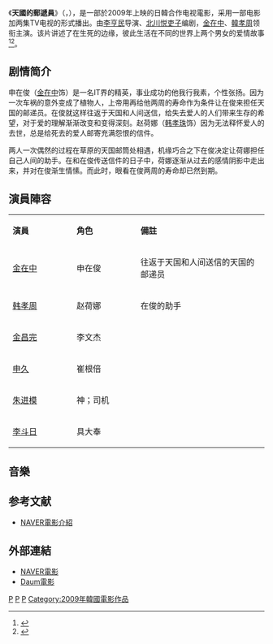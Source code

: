 {{电影信息框
| 片名 = 天國的郵遞員
| 電影原名 = {{lang|ko|천국의 우편배달부}}
| 圖像 = 천국의 우편배달부 poster in 2009.jpg
| 圖像說明 = 宣傳海報
| 導演 = [[李亨民|李亨民]]
| 監製 = 
| 製片 = 
| 編劇 = [[北川悅吏子|北川悅吏子]]
| 劇本 = 
| 故事 = 
| 原著 = 
| 旁白 = 
| 統籌 = 
| 主演 = [[金在中|金在中]]、[[韓孝周|韓孝周]]
| 分級 = 
| 副標題 = 
| 主題曲 = 
| 片頭曲 = 
| 片尾曲 = 
| 配樂 = 
| 攝影 = 
| 剪輯 = 
| 製片商 = 韩国三华娱乐公司、日本[[朝日電視台|朝日电视台]]
| 發行商 = CJ Entertainment
| 上映日期 = {{KOR}}2009年11月11日<br />{{JAP}}2010年5月29日
| 發行日期 = 
| 片長 = 105分鐘
| 產地 = {{KOR}}、{{JAP}}
| 語言 = [[朝鮮語|韓語]]
| 官方網站 = 
| 預算 = 
| 票房 = 
| 前集 = 
| 續集 = 
| 中國大陸片名 = 
| 港澳片名 = 
| 新馬片名 = 
| 臺灣片名 = 
| sarft_id = 
| amg_id = 
| imdb_id = tt2012626
}}
《'''天國的郵遞員'''》（{{kor|諺=천국의 우편배달부|漢=天國의 郵便配達夫}}，{{lang-en|'''Postman to heaven'''}}），是一部於2009年上映的日韓合作电视電影，采用一部电影加两集TV电视的形式播出。由[[李亨民|李亨民]]导演、[[北川悦吏子|北川悦吏子]]编剧，[[金在中|金在中]]、[[韓孝周|韓孝周]]领衔主演。该片讲述了在生死的边缘，彼此生活在不同的世界上两个男女的爱情故事<ref>{{cite web|title=김재중  한효주 ‘천국의 우편배달부’ 예매율 1위 기염|url=http://www.newsen.com/news_view.php?uid=200911111557081001|accessdate=2015-05-21|date=2009-11-11|work=Newsen|language=ko|archiveurl=https://web.archive.org/web/20141215004814/http://www.newsen.com/news_view.php?uid=200911111557081001|archivedate=2014-12-15|dead-url=yes}}</ref><ref>{{cite web|title='천국의 우편배달부', 韓영화 개봉작 중 예매율 1위|url=http://osen.mt.co.kr/article/G0911090122|accessdate=2014-12-14|date=2009-11-11|work=OSEN|language=ko|archive-date=2015-07-24|archive-url=https://web.archive.org/web/20150724025441/http://osen.mt.co.kr/article/G0911090122|dead-url=no}}</ref>。

== 剧情简介 ==
申在俊（[[金在中|金在中]]饰）是一名IT界的精英，事业成功的他我行我素，个性张扬。因为一次车祸的意外变成了植物人，上帝用再给他两周的寿命作为条件让在俊来担任天国的邮递员。在俊就这样往返于天国和人间送信，给失去爱人的人们带来生存的希望，对于爱的理解渐渐改变和变得深刻。赵荷娜（[[韩孝珠|韩孝珠]]饰）因为无法释怀爱人的去世，总是给死去的爱人邮寄充满怨恨的信件。

两人一次偶然的过程在草原的天国邮筒处相遇，机缘巧合之下在俊决定让荷娜担任自己人间的助手。在和在俊传送信件的日子中，荷娜逐渐从过去的感情阴影中走出来，并对在俊渐生情愫。而此时，眼看在俊两周的寿命却已然到期。

== 演員陣容 ==
{|class="wikitable" width="60%"
|- style="background:#B0C4DE" align=center 
|style="width:25%"|'''演員'''||style="width:25%"|'''角色'''||'''備註'''
|-
|[[金在中|金在中]] || 申在俊 || 往返于天国和人间送信的天国的邮递员
|-
|[[韩孝周|韩孝周]] || 赵荷娜 || 在俊的助手
|-
|[[金昌完|金昌完]] || 李文杰 || 
|-
|[[申久|申久]] || 崔根倍 ||
|-
|[[朱进模|朱进模]] || 神；司机 ||
|-
|[[李斗日|李斗日]] || 具大奉 ||
|}

== 音樂 ==
{{Tracklist
| writing_credits = 
| music_credits = 
| lyrics_credits = 
| arranger_credits = 
| producer_credits = 
| extra_column = 演唱

| title1 = Intro
| note1 = 
| extra1 = Various Artists
| length1 =

| title2 =Last Days of Autumn(GTR Ver.)
| note2 = 
| extra2 = Various Artists
| length2 = 

| title3 =Hill
| note3 = 
| extra3 = Various Artists
| length3 = 

| title4 =A Letter to You(Piano Ver.)
| note4 = 
| extra4 = Various Artists
| length4 = 

| title5 =Something Suspicious
| note5 =
| extra5 = Various Artists
| length5=

| title6 =昙りのち雨
| note6 =
| extra6 = Various Artists
| length6=

| title7 =Last Days of Autumn(Piano Ver.)
| note7 =
| extra7 = Various Artists
| length7=

| title8 =见なれない颜
| note8 =
| extra8 = Various Artists
| length8 =

| title9 =爱しい人へ
| note9 =
| extra9 = Various Artists
| length9 =

| title10 =邮便配达人
| note10 =
| extra10 = Various Artists
| length10=

| title11 =A Letter to You(Clarinet Ver.)
| note11 =
| extra11 = Various Artists
| length11 =

| title12 =One&Only Love For Me(Original Ver.)
| note12 =
| extra12 = 郑艺庆
| length12 =

| title13 =Rainy Sunday
| note13 =
| extra13 = Z'ta
| length13=

| title14 =Anytime
| note14 =
| extra14 = Various Artists
| length14 =

| title15 =爱情啊
| note15 =
| extra15 =[[金在中|金在中]]
| length15 =
}}

==参考文献==
*[http://movie.naver.com/movie/bi/mi/basic.nhn?code=71901 NAVER電影介紹]{{ko}}

== 外部連結 ==
*[http://movie.naver.com/movie/bi/mi/basic.nhn?code=71901 NAVER電影]{{ko}}
*[http://movie.daum.net/moviedetail/moviedetailMain.do?movieId=54208 Daum電影] {{Wayback|url=http://movie.daum.net/moviedetail/moviedetailMain.do?movieId=54208 |date=20160306015428 }}{{ko}}
[[Category:韓語電影|P]]
[[Category:韩国爱情片|P]]
[[Category:韩国剧情片|P]]
[[Category:2009年韓國電影作品|Category:2009年韓國電影作品]]